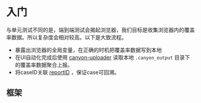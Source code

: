 
# 入门

与单元测试不同的是，端到端测试会揭起浏览器，我们目标是收集浏览器内的覆盖率数据。所以复杂度会相对较高。以下是大致流程。

- 暴露出浏览器的全局变量，在正确的时机把覆盖率数据写到本地
- 在UI自动化完成后使用 [canyon-uploader](/test) 读取本地 `.canyon_output` 目录下的覆盖率数据聚合上报。
- 将caseID关联 [reportID](/test) ，保证case可回溯。

## 框架

<Cards>
  <Cards.Card
    title="Playwright"
    href="/documentation/end-to-end-testing/playwright"
  />
  <Cards.Card
    title="Cypress"
    href="/documentation/ecosystem/tools/canyon-extension"
  />
</Cards>
